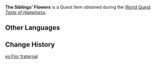 {{Item Infobox
|id           = 101827
|image        = Item The Siblings' Flowers.png
|type         = Quest Items
|quality      = 
|description  = Flowers gifted by Arapacati and her brothers.<br />Longing to be connected as "siblings" are, these Aranara have each taken on the role of sister or brother. Their obsession with cooking stems from the wish to share food with family.<br />That being said, an Aranara's tastebuds are not to be trusted.
|source1      = [[Taste of Happiness]]
|source2      = 
|source3      = 
|source4      = 
|source5      = 
}}
'''The Siblings' Flowers''' is a Quest Item obtained during the [[World Quest]] ''[[Taste of Happiness]]''.
<!--
==Location==
<gallery>

</gallery>
-->
==Other Languages==
{{Other Languages
|default_hidden = 1
|en      = The Siblings' Flowers
|zhs     = 「兄妹们」的花
|zhs_rm  = "Xiōngmèi-men" de Huā
|zht     = 「兄妹們」的花
|zht_rm  = "Xiōngmèi-men" de Huā
|ja      = 「兄妹たち」の花
|ja_rm   = "Keimai-tachi" no Hana
|ko      = 「{{tt|남매|男妹}}들」의 꽃
|ko_rm   = "Nammaedeul"ui Kkot
|es      = Flor fraternal
|fr      = Fleur des « frères »
|ru      = Цветок «сестры и её братьев»
|th      = ดอกไม้ของ "เหล่าพี่น้อง"
|th_rm   = 
|vi      = Hoa "Anh Em"
|de      = Blumen der Geschwister
|id      = Bunga Persaudaraan
|pt      = Flor dos Irmãos
|tr      = Kardeşlerin Çiçekleri
|it      = Fiori dei fratelli
}}

==Change History==
{{Change History|3.0}}

[[es:Flor fraternal]]